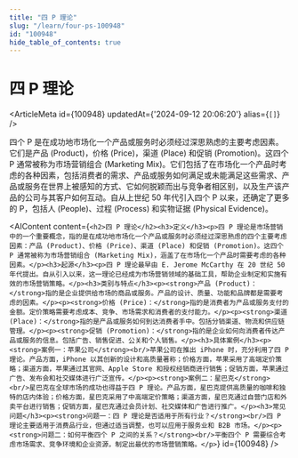 ```yaml
---
title: "四 P 理论"
slug: "/learn/four-ps-100948"
id: "100948"
hide_table_of_contents: true
---
```



# 四 P 理论

<ArticleMeta id={100948} updatedAt={'2024-09-12 20:06:20'} alias={`[]`} />
<div className='border-solid border-b border-t-0 my-4 border-[var(--ifm-color-gray-300)]' />

四个 P 是在成功地市场化一个产品或服务时必须经过深思熟虑的主要考虑因素。它们是产品 (Product)，价格 (Price)，渠道 (Place) 和促销 (Promotion)。这四个 P 通常被称为市场营销组合 (Marketing Mix)。它们包括了在市场化一个产品时考虑的各种因素，包括消费者的需求、产品或服务如何满足或未能满足这些需求、产品或服务在世界上被感知的方式、它如何脱颖而出与竞争者相区别，以及生产该产品的公司与其客户如何互动。自从上世纪 50 年代引入四个 P 以来，还确定了更多的 P，包括人 (People)、过程 (Process) 和实物证据 (Physical Evidence)。

<AIContent content={`<h2>四 P 理论</h2><h3>定义</h3><p>四 P 理论是市场营销中的一个重要概念，指的是在成功地市场化一个产品或服务时必须经过深思熟虑的四个主要考虑因素：产品 (Product)、价格 (Price)、渠道 (Place) 和促销 (Promotion)。这四个 P 通常被称为市场营销组合 (Marketing Mix)，涵盖了在市场化一个产品时需要考虑的各种因素。</p><h3>起源</h3><p>四 P 理论最早由 E. Jerome McCarthy 在 20 世纪 50 年代提出。自从引入以来，这一理论已经成为市场营销领域的基础工具，帮助企业制定和实施有效的市场营销策略。</p><h3>类别与特点</h3><p><strong>产品 (Product)：</strong>指的是企业提供给市场的商品或服务。产品的设计、质量、功能和品牌都是需要考虑的因素。</p><p><strong>价格 (Price)：</strong>指的是消费者为产品或服务支付的金额。定价策略需要考虑成本、竞争、市场需求和消费者的支付能力。</p><p><strong>渠道 (Place)：</strong>指的是产品或服务如何到达消费者手中。包括分销渠道、物流和供应链管理。</p><p><strong>促销 (Promotion)：</strong>指的是企业如何向消费者传达产品或服务的信息。包括广告、销售促进、公关和个人销售。</p><h3>具体案例</h3><p><strong>案例一：苹果公司</strong><br/>苹果公司在推出 iPhone 时，充分利用了四 P 理论。产品方面，iPhone 以其创新的设计和高质量著称；价格方面，苹果采用了高端定价策略；渠道方面，苹果通过其官网、Apple Store 和授权经销商进行销售；促销方面，苹果通过广告、发布会和社交媒体进行广泛宣传。</p><p><strong>案例二：星巴克</strong><br/>星巴克在全球市场的成功也得益于四 P 理论。产品方面，星巴克提供高质量的咖啡和独特的店内体验；价格方面，星巴克采用了中高端定价策略；渠道方面，星巴克通过自营门店和外卖平台进行销售；促销方面，星巴克通过会员计划、社交媒体和广告进行推广。</p><h3>常见问题</h3><p><strong>问题一：四 P 理论是否适用于所有行业？</strong><br/>四 P 理论主要适用于消费品行业，但通过适当调整，也可以应用于服务业和 B2B 市场。</p><p><strong>问题二：如何平衡四个 P 之间的关系？</strong><br/>平衡四个 P 需要综合考虑市场需求、竞争环境和企业资源，制定出最优的市场营销策略。</p>`} id={100948} />
